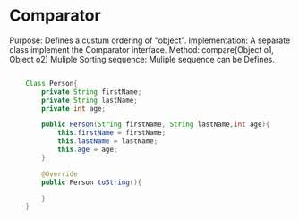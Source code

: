 # Comparator

Purpose: Defines a custum ordering of "object".
Implementation: A separate class implement the Comparator interface.
Method: compare(Object o1, Object o2)
Muliple Sorting sequence: Muliple sequence can be Defines.

```java fileName="ComparatorExample.java" {3} copy

    Class Person{
        private String firstName;
        private String lastName;
        private int age;

        public Person(String firstName, String lastName,int age){
            this.firstName = firstName;
            this.lastName = lastName;
            this.age = age;
        }

        @Override
        public Person toString(){

        }
    }

```
